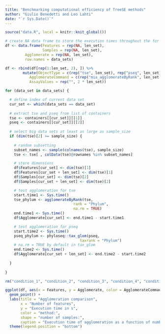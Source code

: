 ```yaml
---
title: "Benchmarking computational efficiency of TreeSE methods"
author: "Giulio Benedetti and Leo Lahti"
date: "`r Sys.Date()`"
---
```


```r
source("data.R", local = knitr::knit_global())
```

```r
# create NA data frame to store the execution times throughout the for loop
df <- data.frame(Features = rep(NA, len_set),
                 Samples = rep(NA, len_set),
		 Agglomerate = rep(NA, len_set),
		 row.names = data_sets)

df <- rbind(df[rep(1:len_set, 2), ]) %>%
        mutate(ObjectType = c(rep("tse", len_set), rep("pseq", len_set)),
	       AgglomerateCommand = c(rep("mia_agglomerateByRank", len_set), rep("phyloseq_tax_glom", len_set)),
	       AssayValues = rep("", 2 * len_set))
```

```r
for (data_set in data_sets) {

  # define index of current data set
  cur_set <- which(data_sets == data_set)
  
  # extract tse and pseq from list of containers
  tse <- containers[[cur_set]][[1]]
  pseq <- containers[[cur_set]][[2]]
  
  # select big data sets at least as large as sample_size
  if (dim(tse)[2] >= sample_size) {
  
    # random subsetting
    subset_names <- sample(colnames(tse), sample_size)
    tse <- tse[ , colData(tse)@rownames %in% subset_names]

    # store dimensions
    df$Features[cur_set] <- dim(tse)[1]
    df$Features[cur_set + len_set] <- dim(tse)[1]
    df$Samples[cur_set] <- dim(tse)[2]
    df$Samples[cur_set + len_set] <- dim(tse)[2]

    # test agglomeration for tse
    start.time1 <- Sys.time()
    tse_phylum <- agglomerateByRank(tse,
                               rank = "Phylum",
                               na.rm = TRUE)
    end.time1 <- Sys.time()
    df$Agglomerate[cur_set] <- end.time1 - start.time1

    # test agglomeration for pseq
    start.time2 <- Sys.time()
    pseq_phylum <- phyloseq::tax_glom(pseq,
                                  taxrank = "Phylum")
    # na.rm = TRUE by default in tax_glom
    end.time2 <- Sys.time()
    df$Agglomerate[cur_set + len_set] <- end.time2 - start.time2
  
  }
  
}

rm("condition_1", "condition_2", "condition_3", "condition_4", "condition_5")
```

```r
ggplot(df, aes(x = Features, y = Agglomerate, color = AgglomerateCommand, shape = as.factor(Samples))) +
  geom_point() +
  labs(title = "Agglomeration comparison",
       x = "Number of features",
       y = "Execution time in s",
       color = "method:",
       shape = "number of samples:",
       caption = "Execution time of agglomeration as a function of number of features") +
  theme(legend.position = "bottom")
```